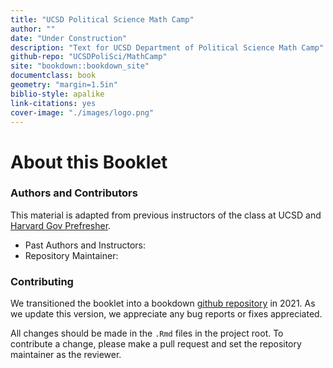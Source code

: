 ```yaml
--- 
title: "UCSD Political Science Math Camp"
author: ""
date: "Under Construction"
description: "Text for UCSD Department of Political Science Math Camp"
github-repo: "UCSDPoliSci/MathCamp"
site: "bookdown::bookdown_site"
documentclass: book
geometry: "margin=1.5in"
biblio-style: apalike
link-citations: yes
cover-image: "./images/logo.png"
---
```

# About this Booklet {-}




### Authors and Contributors {-}

This material is adapted from previous instructors of the class at UCSD and [Harvard Gov Prefresher](https://github.com/IQSS/prefresher). 

- Past Authors and Instructors:  
- Repository Maintainer: 


### Contributing {-}

We transitioned the booklet into a bookdown [github repository](https://github.com/UCSDPoliSci/MathCamp) in 2021.  As we update this version, we appreciate any bug reports or fixes appreciated. 

All changes should be made in the `.Rmd` files in the project root. To contribute a change, please make a pull request and set the repository maintainer as the reviewer.

